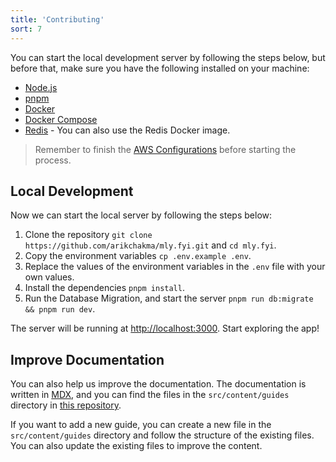 ```yaml
---
title: 'Contributing'
sort: 7
---
```


You can start the local development server by following the steps below, but before that, make sure you have the following installed on your machine:

- [Node.js](https://nodejs.org/en/download/)
- [pnpm](https://pnpm.io/installation)
- [Docker](https://docs.docker.com/get-docker/)
- [Docker Compose](https://docs.docker.com/compose/install/)
- [Redis](https://redis.io/download) - You can also use the Redis Docker image.

> Remember to finish the [AWS Configurations](/docs/aws-configurations) before starting the process.

## Local Development

Now we can start the local server by following the steps below:

1. Clone the repository `git clone https://github.com/arikchakma/mly.fyi.git` and `cd mly.fyi`.
2. Copy the environment variables `cp .env.example .env`.
3. Replace the values of the environment variables in the `.env` file with your own values.
4. Install the dependencies `pnpm install`.
5. Run the Database Migration, and start the server `pnpm run db:migrate && pnpm run dev`.

The server will be running at [http://localhost:3000](http://localhost:3000). Start exploring the app!

## Improve Documentation

You can also help us improve the documentation. The documentation is written in [MDX](https://mdxjs.com/), and you can find the files in the `src/content/guides` directory in [this repository](https://git.new/mly-docs).

If you want to add a new guide, you can create a new file in the `src/content/guides` directory and follow the structure of the existing files. You can also update the existing files to improve the content.
